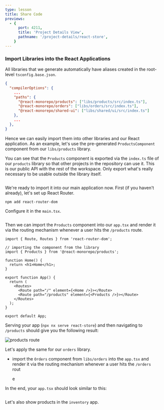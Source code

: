 ```yaml
---
type: lesson
title: Share Code
previews:
  - {
      port: 4211,
      title: 'Project Details View',
      pathname: '/project-details/react-store',
    }
---
```


### Import Libraries into the React Applications


<VideoLink link="https://youtu.be/gc4N7kxiA50?t=456"></VideoLink>

All libraries that we generate automatically have aliases created in the root-level `tsconfig.base.json`.

```file:/tsconfig.base.json title="/tsconfig.base.json" collapse={4-16}
{
  "compilerOptions": {
    ...
    "paths": {
      "@react-monorepo/products": ["libs/products/src/index.ts"],
      "@react-monorepo/orders": ["libs/orders/src/index.ts"],
      "@react-monorepo/shared-ui": ["libs/shared/ui/src/index.ts"]
    },
    ...
  },
}
```

Hence we can easily import them into other libraries and our React application. As an example, let's use the pre-generated `ProductsComponent` component from our `libs/products` library.

You can see that the `Products` component is exported via the `index.ts` file of our `products` library so that other projects in the repository can use it. This is our public API with the rest of the workspace. Only export what's really necessary to be usable outside the library itself.

```file:/libs/products/src/index.ts title="/libs/products/src/index.ts"

```

We're ready to import it into our main application now. First (if you haven't already), let's set up React Router.

```shell
npm add react-router-dom
```

Configure it in the `main.tsx`.

```solution:/apps/react-store/src/main.tsx title="/apps/react-store/src/main.tsx"

```

Then we can import the `Products` component into our `app.tsx` and render it via the routing mechanism whenever a user hits the `/products` route.

```tsx title="apps/react-store/src/app/app.tsx"
import { Route, Routes } from 'react-router-dom';

// importing the component from the library
import { Products } from '@react-monorepo/products';

function Home() {
  return <h1>Home</h1>;
}

export function App() {
  return (
    <Routes>
      <Route path="/" element={<Home />}></Route>
      <Route path="/products" element={<Products />}></Route>
    </Routes>
  );
}

export default App;
```

Serving your app (`npx nx serve react-store`) and then navigating to `/products` should give you the following result:

![products route](/documentation/shared/tutorials/react-tutorial-products-route.png)

Let's apply the same for our `orders` library.

- import the `Orders` component from `libs/orders` into the `app.tsx` and render it via the routing mechanism whenever a user hits the `/orders` rout

  e

In the end, your `app.tsx` should look similar to this:

```solution:/apps/react-store/src/app/app.tsx title="/apps/react-store/src/app/app.tsx"

```

Let's also show products in the `inventory` app.

```solution:/apps/inventory/src/app/app.tsx title="/apps/inventory/src/app/app.tsx"

```
